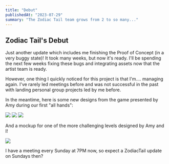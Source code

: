 ```yaml
---
title: "Debut"
publishedAt: "2023-07-29"
summary: "The Zodiac Tail team grows from 2 to so many..."
---
```


## Zodiac Tail's Debut

Just another update which includes me finishing the Proof of Concept (in a very buggy state)! 
It took many weeks, but now it's ready. 
I'll be spending the next few weeks fixing these bugs and integrating assets now that the artist team is ready.

However, one thing I quickly noticed for this project is that I'm.... managing again. I've rarely led meetings before and was not 
successful in the past with landing personal group projects led by me before.

In the meantime, here is some new designs from the game presented by Amy during our first "all hands":

[![](/assets/b/log/zt1/1.png)](/assets/b/log/zt1/1.png)
[![](/assets/b/log/zt1/2.png)](/assets/b/log/zt1/2.png)
[![](/assets/b/log/zt1/4.png)](/assets/b/log/zt1/4.png)

And a mockup for one of the more challenging levels designed by Amy and I!

[![](/assets/b/log/zt1/0.png)](/assets/b/log/zt1/0.png)

I have a meeting every Sunday at 7PM now, so expect a ZodiacTail update on Sundays then? 



